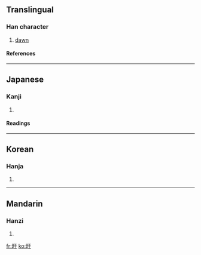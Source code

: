 ==Translingual==
===Han character===
{{Han char|rn=72|rad=日|as=03|sn=7|four=6104<sub>0</sub>|canj=日一木 (AMD)}}
# [[dawn]]
====References====
{{Han ref|kx=0490.140|dkj=13761|dj=0851.150|hdz=21487.010|uh=65F4|ud=26100|bh=CAF9|bd=51961}}
----
==Japanese==
===Kanji===
{{ja-kanji|grade=|rs=日03}}
# {{defn|Japanese}} 
====Readings====
{{ja-readings|on=[[く]] (ku)|kun=[[あさ]] (asa)}}
----
==Korean==
===Hanja===
{{ko-hanja|hangeul=우|eumhun=|rv=u|mr=u|y=wu}}
# {{defn|Korean}}
----
==Mandarin==
===Hanzi===
{{cmn-hanzi|pin=[[xū]] ([[xu1]])|wg=hsü<sup>1</sup>}}
# {{defn|Mandarin}}

[[fr:旴]]
[[ko:旴]]